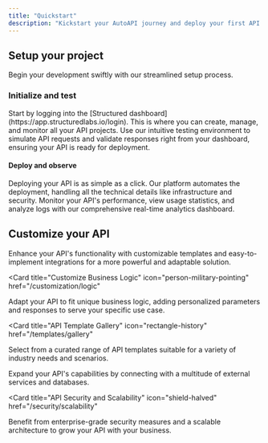 ```yaml
---
title: "Quickstart"
description: "Kickstart your AutoAPI journey and deploy your first API in under 5 minutes"
---
```


## Setup your project

Begin your development swiftly with our streamlined setup process.

### Initialize and test

<AccordionGroup>
  <Accordion icon="gear" title="Configure your API workspace">
    Start by logging into the [Structured
    dashboard](https://app.structuredlabs.io/login). This is where you can
    create, manage, and monitor all your API projects.
  </Accordion>
  <Accordion icon="rectangle-terminal" title="Local API simulation">
    Use our intuitive testing environment to simulate API requests and validate
    responses right from your dashboard, ensuring your API is ready for
    deployment.
  </Accordion>
</AccordionGroup>

#### Deploy and observe

<AccordionGroup>

<Accordion icon="up-right" title="One-click API deployment">
  Deploying your API is as simple as a click. Our platform automates the
  deployment, handling all the technical details like infrastructure and
  security.
</Accordion>
<Accordion icon="eye" title="Real-time API analytics">
  Monitor your API's performance, view usage statistics, and analyze logs with
  our comprehensive real-time analytics dashboard.
</Accordion>

</AccordionGroup>

## Customize your API

Enhance your API's functionality with customizable templates and easy-to-implement integrations for a more powerful and adaptable solution.

<CardGroup>

<Card
  title="Customize Business Logic"
  icon="person-military-pointing"
  href="/customization/logic"
>
  Adapt your API to fit unique business logic, adding personalized parameters
  and responses to serve your specific use case.
</Card>

<Card
  title="API Template Gallery"
  icon="rectangle-history"
  href="/templates/gallery"
>
  Select from a curated range of API templates suitable for a variety of
  industry needs and scenarios.
</Card>

<Card title="Easy Integrations" icon="link" href="/integrations/services">
  Expand your API's capabilities by connecting with a multitude of external
  services and databases.
</Card>

<Card
  title="API Security and Scalability"
  icon="shield-halved"
  href="/security/scalability"
>
  Benefit from enterprise-grade security measures and a scalable architecture to
  grow your API with your business.
</Card>

</CardGroup>
